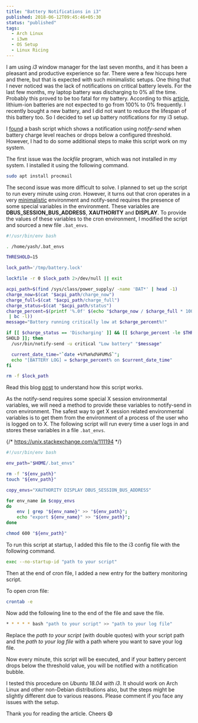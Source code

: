 ```yaml
---
title: "Battery Notifications in i3"
published: 2018-06-12T09:45:46+05:30
status: "published"
tags:
  - Arch Linux
  - i3wm
  - OS Setup
  - Linux Ricing
---
```


I am using _i3_ window manager for the last seven months, and it has been a
pleasant and productive experience so far. There were a few hiccups here and
there, but that is expected with such minimalistic setups. One thing that I
never noticed was the lack of notifications on critical battery levels. For the
last few months, my laptop battery was discharging to 0% all the time. Probably
this proved to be too fatal for my battery. According to this
[article](https://lifehacker.com/how-often-should-i-charge-my-gadgets-battery-to-prolong-5875162),
lithium-ion batteries are not expected to go from 100% to 0% frequently. I
recently bought a new battery, and I did not want to reduce the lifespan of this
battery too. So I decided to set up battery notifications for my i3 setup.

I [found](https://angelos.dev/2016/06/low-battery-notification-in-i3wm/) a bash
script which shows a notification using _notify-send_ when battery charge level
reaches or drops below a configured threshold. However, I had to do some
additional steps to make this script work on my system.

The first issue was the _lockfile_ program, which was not installed in my
system. I installed it using the following command.

```bash
sudo apt install procmail
```

The second issue was more difficult to solve. I planned to set up the script to
run every minute using _cron_. However, it turns out that cron operates in a
very
[minimalistic](https://askubuntu.com/questions/23009/why-crontab-scripts-are-not-working/23438#23438)
environment and notify-send requires the presence of some special variables in
the environment. These variables are **DBUS_SESSION_BUS_ADDRESS**,
**XAUTHORITY** and **DISPLAY**. To provide the values of these variables to the
cron environment, I modified the script and sourced a new file `.bat_envs`.

```bash
#!/usr/bin/env bash

. /home/yash/.bat_envs

THRESHOLD=15

lock_path='/tmp/battery.lock'

lockfile -r 0 $lock_path 2>/dev/null || exit

acpi_path=$(find /sys/class/power_supply/ -name 'BAT*' | head -1)
charge_now=$(cat "$acpi_path/charge_now")
charge_full=$(cat "$acpi_path/charge_full")
charge_status=$(cat "$acpi_path/status")
charge_percent=$(printf '%.0f' $(echo "$charge_now / $charge_full * 100"
 | bc -l))
message="Battery running critically low at $charge_percent%!"

if [[ $charge_status == 'Discharging' ]] && [[ $charge_percent -le $THRE
SHOLD ]]; then
  /usr/bin/notify-send -u critical "Low battery" "$message"

  current_date_time="`date +%Y%m%d%H%M%S`";
  echo "[BATTERY LOG] = $charge_percent% on $current_date_time"
fi

rm -f $lock_path
```

Read this blog
[post](https://angelos.dev/2016/06/low-battery-notification-in-i3wm/) to
understand how this script works.

As the notify-send requires some special X session environmental variables, we
will need a method to provide these variables to notify-send in cron
environment. The safest way to get X session related environmental variables is
to get them from the environment of a process of the user who is logged on to X.
The following script will run every time a user logs in and stores these
variables in a file `.bat_envs`.

{/* https://unix.stackexchange.com/a/111194 */}

```bash
#!/usr/bin/env bash

env_path="$HOME/.bat_envs"

rm -f "${env_path}"
touch "${env_path}"

copy_envs="XAUTHORITY DISPLAY DBUS_SESSION_BUS_ADDRESS"

for env_name in $copy_envs
do
    env | grep "${env_name}" >> "${env_path}";
    echo "export ${env_name}" >> "${env_path}";
done

chmod 600 "${env_path}"
```

To run this script at startup, I added this file to the i3 config file with the
following command.

```bash
exec --no-startup-id "path to your script"
```

Then at the end of cron file, I added a new entry for the battery monitoring
script.

To open cron file:

```bash
crontab -e
```

Now add the following line to the end of the file and save the file.

```bash
* * * * * bash "path to your script" >> "path to your log file"
```

Replace the _path to your script_ (with double quotes) with your script path and
the _path to your log file_ with a path where you want to save your log file.

Now every minute, this script will be executed, and if your battery percent
drops below the threshold value, you will be notified with a notification
bubble.

I tested this procedure on _Ubuntu 18.04 with i3_. It should work on Arch Linux
and other non-Debian distributions also, but the steps might be slightly
different due to various reasons. Please comment if you face any issues with the
setup.

Thank you for reading the article. Cheers 😄
